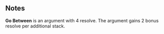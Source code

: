 {{Reupload}}

{{CardPage
|quote = Come on, you’re my guy! It’ll be worth it!
|description = Gain: Damage spills over to this argument before your core argument.<br/> [[Expend]]
|cost = 1
|character = Smith
|rarity = Common
|decktype = Negotiation
|cardtype = Manipulate
|keywords = [[Expend]]
|expreq = 7
|upgrade1 = Enduring Go Between
|upgrade1summary = Remove [[Expend]]
|upgrade2 = Pale Go Between
|upgrade2summary = cost 1 action less
}}
==Notes==
'''Go Between''' is an argument with 4 resolve. The argument gains 2 bonus resolve per additional stack.